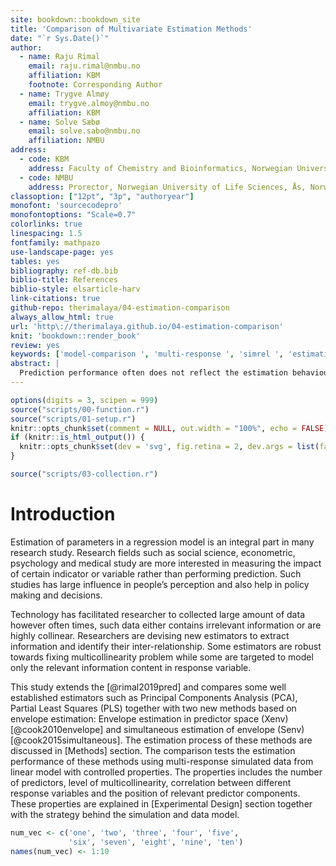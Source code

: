 ```yaml
---
site: bookdown::bookdown_site
title: 'Comparison of Multivariate Estimation Methods'
date: "`r Sys.Date()`"
author:
  - name: Raju Rimal
    email: raju.rimal@nmbu.no
    affiliation: KBM
    footnote: Corresponding Author
  - name: Trygve Almøy
    email: trygve.almoy@nmbu.no
    affiliation: KBM
  - name: Solve Sæbø
    email: solve.sabo@nmbu.no
    affiliation: NMBU
address:
  - code: KBM
    address: Faculty of Chemistry and Bioinformatics, Norwegian University of Life Sciences, Ås, Norway
  - code: NMBU
    address: Prorector, Norwegian University of Life Sciences, Ås, Norway
classoption: ["12pt", "3p", "authoryear"]
monofont: 'sourcecodepro'
monofontoptions: "Scale=0.7"
colorlinks: true
linespacing: 1.5
fontfamily: mathpazo
use-landscape-page: yes
tables: yes
bibliography: ref-db.bib
biblio-title: References
biblio-style: elsarticle-harv
link-citations: true
github-repo: therimalaya/04-estimation-comparison
always_allow_html: true
url: 'http\://therimalaya.github.io/04-estimation-comparison'
knit: 'bookdown::render_book'
review: yes
keywords: ['model-comparison ', 'multi-response ', 'simrel ', 'estimation ', 'estimation error ', 'meta modeling ']
abstract: |
  Prediction performance often does not reflect the estimation behaviour of a method. High error in estimation not necessarily results in high prediction error but can leads to an unreliable prediction when test data are in a different direction than the training data. In addition, the effect of a variable becomes unstable and can not be interpreted in such situations. Many research fields are more interested in these estimates than performing prediction. This study compares some newly-developed (envelope) and well-established (PLS, PCR) prediction methods using simulated data with specifically designed properties such as multicollinearity, correlation between multiple responses and position of principal components of predictor that are relevant for the response. This study aims to give some insight on these methods and help researcher to understand and use them for further study. _Write some specifics from the results to show what we have found._
---
```


```r
options(digits = 3, scipen = 999)
source("scripts/00-function.r")
source("scripts/01-setup.r")
knitr::opts_chunk$set(comment = NULL, out.width = "100%", echo = FALSE)
if (knitr::is_html_output()) {
  knitr::opts_chunk$set(dev = 'svg', fig.retina = 2, dev.args = list(family="mono"))
}
```


```r
source("scripts/03-collection.r")
```


# Introduction #

Estimation of parameters in a regression model is an integral part in many research study. Research fields such as social science, econometric, psychology and medical study are more interested in measuring the impact of certain indicator or variable rather than performing prediction. Such studies has large influence in people's perception and also help in policy making and decisions.

Technology has facilitated researcher to collected large amount of data however often times, such data either contains irrelevant information or are highly collinear. Researchers are devising new estimators to extract information and identify their inter-relationship. Some estimators are robust towards fixing multicollinearity problem while some are targeted to model only the relevant information content in response variable.

This study extends the [@rimal2019pred] and compares some well established estimators such as Principal Components Analysis (PCA), Partial Least Squares (PLS) together with two new methods based on envelope estimation: Envelope estimation in predictor space (Xenv) [@cook2010envelope] and simultaneous estimation of envelope (Senv) [@cook2015simultaneous]. The estimation process of these methods are discussed in [Methods] section. The comparison tests the estimation performance of these methods using multi-response simulated data from linear model with controlled properties. The properties includes the number of predictors, level of multicollinearity, correlation between different response variables and the position of relevant predictor components. These properties are explained in [Experimental Design] section together with the strategy behind the simulation and data model.


```r
num_vec <- c('one', 'two', 'three', 'four', 'five', 
             'six', 'seven', 'eight', 'nine', 'ten')
names(num_vec) <- 1:10
```

